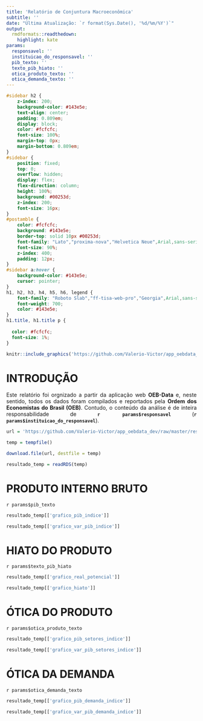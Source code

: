 ```yaml
---
title: 'Relatório de Conjuntura Macroeconômica'
subtitle: ''
date: "Última Atualização: `r format(Sys.Date(), '%d/%m/%Y')`"
output:
  rmdformats::readthedown:
    highlight: kate
params:
  responsavel: ''
  instituicao_do_responsavel: ''
  pib_texto: ''
  texto_pib_hiato: ''
  otica_produto_texto: ''
  otica_demanda_texto: ''
---
```


```css
#sidebar h2 {
    z-index: 200;
    background-color: #143e5e;
    text-align: center;
    padding: 0.809em;
    display: block;
    color: #fcfcfc;
    font-size: 100%;
    margin-top: 0px;
    margin-bottom: 0.809em;
}
#sidebar {
    position: fixed;
    top: 0;
    overflow: hidden;
    display: flex;
    flex-direction: column;
    height: 100%;
    background: #00253d;
    z-index: 200;
    font-size: 16px;
}
#postamble {
    color: #fcfcfc;
    background: #143e5e;
    border-top: solid 10px #00253d;
    font-family: "Lato","proxima-nova","Helvetica Neue",Arial,sans-serif;
    font-size: 90%;
    z-index: 400;
    padding: 12px;
}
#sidebar a:hover {
    background-color: #143e5e;
    cursor: pointer;
}
h1, h2, h3, h4, h5, h6, legend {
    font-family: "Roboto Slab","ff-tisa-web-pro","Georgia",Arial,sans-serif;
    font-weight: 700;
    color: #143e5e;
}
h1.title, h1.title p {
  
  color: #fcfcfc;
  font-size: 1%;
}

```

```r
knitr::include_graphics('https://github.com/Valerio-Victor/app_oebdata_dev/raw/master/relatorio_capa.png')
```

# INTRODUÇÃO {-}

<div style="text-align: justify">

Este relatório foi orgnizado a partir da aplicação web **OEB-Data** e, 
neste sentido, todos os dados foram compilados e reportados pela **Ordem dos 
Economistas do Brasil (OEB)**. Contudo, o conteúdo da análise é de inteira 
responsabilidade de **`r params$responsavel`** 
(**`r params$instituicao_do_responsavel`**).

```r
url = 'https://github.com/Valerio-Victor/app_oebdata_dev/raw/master/resultados.rds'

temp = tempfile()

download.file(url, destfile = temp)

resultado_temp = readRDS(temp)
```

# PRODUTO INTERNO BRUTO 

<div style="text-align: justify">

`r params$pib_texto`


```r
resultado_temp[['grafico_pib_indice']]
```


```r
resultado_temp[['grafico_var_pib_indice']]
```


# HIATO DO PRODUTO

`r params$texto_pib_hiato`


```r
resultado_temp[['grafico_real_potencial']]
```


```r
resultado_temp[['grafico_hiato']]
```


# ÓTICA DO PRODUTO

`r params$otica_produto_texto`

```r
resultado_temp[['grafico_pib_setores_indice']]
```


```r
resultado_temp[['grafico_var_pib_setores_indice']]
```

# ÓTICA DA DEMANDA

`r params$otica_demanda_texto`

```r
resultado_temp[['grafico_pib_demanda_indice']]
```


```r
resultado_temp[['grafico_var_pib_demanda_indice']]
```











